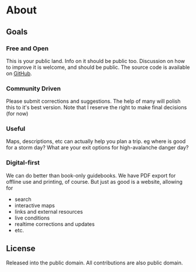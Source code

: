 # About

## Goals

### Free and Open
This is your public land. Info on it should be public too.
Discussion on how to improve it is welcome, and should be public.
The source code is available on [GitHub](https://github.com/NickCrews/turnagain-guide-next).

### Community Driven
Please submit corrections and suggestions.
The help of many will polish this to it's best version.
Note that I reserve the right to make final decisions (for now)

### Useful
Maps, descriptions, etc can actually help you plan a trip.
eg where is good for a storm day? What are your exit options
for high-avalanche danger day?

### Digital-first
We can do better than book-only guidebooks.
We have PDF export for offline use and printing, of course.
But just as good is a website, allowing for
- search
- interactive maps
- links and external resources
- live conditions
- realtime corrections and updates
- etc.

## License

Released into the public domain. All contributions are also public domain.
